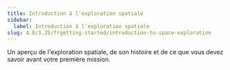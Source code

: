 ```yaml
---
title: Introduction à l'exploration spatiale
sidebar:
  label: Introduction à l'exploration spatiale
slug: 4.0/3.25/frgetting-started/introduction-to-space-exploration
---
```


Un aperçu de l'exploration spatiale, de son histoire et de ce que vous devez savoir avant votre première mission.
